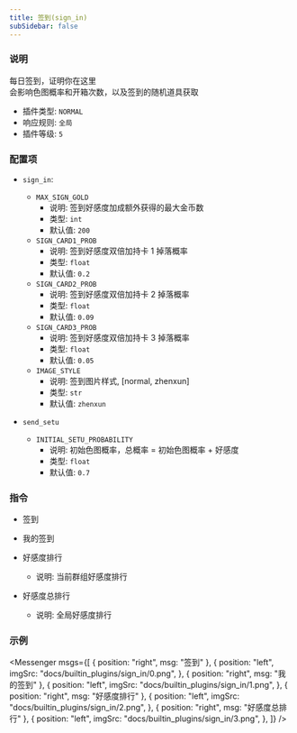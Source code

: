 ```yaml
---
title: 签到(sign_in)
subSidebar: false
---
```



### 说明

每日签到，证明你在这里  
会影响色图概率和开箱次数，以及签到的随机道具获取

- 插件类型: `NORMAL`
- 响应规则: `全局`
- 插件等级: `5`

### 配置项

- `sign_in`:

  - `MAX_SIGN_GOLD`
    - 说明: 签到好感度加成额外获得的最大金币数
    - 类型: `int`
    - 默认值: `200`
  - `SIGN_CARD1_PROB`
    - 说明: 签到好感度双倍加持卡 1 掉落概率
    - 类型: `float`
    - 默认值: `0.2`
  - `SIGN_CARD2_PROB`
    - 说明: 签到好感度双倍加持卡 2 掉落概率
    - 类型: `float`
    - 默认值: `0.09`
  - `SIGN_CARD3_PROB`
    - 说明: 签到好感度双倍加持卡 3 掉落概率
    - 类型: `float`
    - 默认值: `0.05`
  - `IMAGE_STYLE`
    - 说明: 签到图片样式, [normal, zhenxun]
    - 类型: `str`
    - 默认值: `zhenxun`

- `send_setu`
  - `INITIAL_SETU_PROBABILITY`
    - 说明: 初始色图概率，总概率 = 初始色图概率 + 好感度
    - 类型: `float`
    - 默认值: `0.7`

### 指令

- 签到

- 我的签到

- 好感度排行

  - 说明: 当前群组好感度排行

- 好感度总排行
  - 说明: 全局好感度排行

### 示例

<Messenger
  msgs={[
    { position: "right", msg: "签到" },
    {
      position: "left",
      imgSrc: "docs/builtin_plugins/sign_in/0.png",
    },
    { position: "right", msg: "我的签到" },
    {
      position: "left",
      imgSrc: "docs/builtin_plugins/sign_in/1.png",
    },
    { position: "right", msg: "好感度排行" },
    {
      position: "left",
      imgSrc: "docs/builtin_plugins/sign_in/2.png",
    },
    { position: "right", msg: "好感度总排行" },
    {
      position: "left",
      imgSrc: "docs/builtin_plugins/sign_in/3.png",
    },
  ]}
/>
